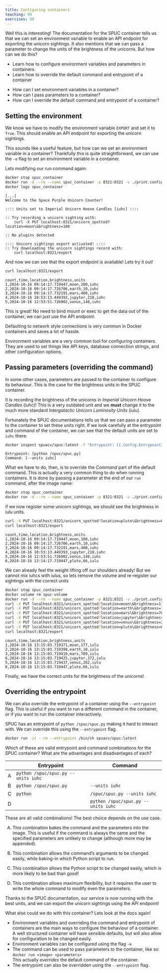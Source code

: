 ```yaml
---
title: Configuring containers
teaching: 99
exercises: 99
---
```


Well this is interesting!
The documentation for the SPUC container tells us that we can set an environment variable to enable an API endpoint for exporting the unicorn sightings.
It also mentions that we can pass a parameter to change the units of the brightness of the unicorns.
But how can we do this?

::::::::::::::::::::::::::::::::::::::: objectives
- Learn how to configure environment variables and parameters in containers
- Learn how to override the default command and entrypoint of a container
::::::::::::::::::::::::::::::::::::::::::::::::::

:::::::::::::::::::::::::::::::::::::::: questions
- How can I set environment variables in a container?
- How can I pass parameters to a container?
- How can I override the default command and entrypoint of a container?
::::::::::::::::::::::::::::::::::::::::::::::::::

## Setting the environment

We know we have to modify the environment variable `EXPORT` and set it to `True`.
This should enable an API endpoint for exporting the unicorn sightings.

This sounds like a useful feature, but how can we set an environment variable in a container?
Thankfully this is quite straightforward, we can use the `-e` flag to set an environment variable in a container.

Lets modifying our run command again:

```bash
docker stop spuc_container
docker run -d --rm --name spuc_container -p 8321:8321 -v ./print.config:/spuc/config/print.config -v spuc-volume:/spuc/output -e EXPORT=true spuacv/spuc:latest
docker logs spuc_container
```
```output
[...]
Welcome to the Space Purple Unicorn Counter!

:::: Units set to Imperial Unicorn Hoove Candles [iuhc] ::::

:: Try recording a unicorn sighting with:
    curl -X PUT localhost:8321/unicorn_spotted?location=moon\&brightness=100

:: No plugins detected

:::: Unicorn sightings export activated! ::::
:: Try downloading the unicorn sightings record with:
    curl localhost:8321/export
```

And now we can see that the export endpoint is available!
Lets try it out!
```bash
curl localhost:8321/export
```
```output
count,time,location,brightness,units
1,2024-10-16 09:14:17.719447,moon,100,iuhc
2,2024-10-16 09:14:17.726706,earth,10,iuhc
3,2024-10-16 09:14:17.732191,mars,400,iuhc
4,2024-10-16 10:53:13.449393,jupyter,210,iuhc
5,2024-10-16 12:53:51.726902,venus,148,iuhc
```

This is great! No need to bind mount or exec to get the data out of the container, we can just use the API endpoint.

Defaulting to network style connections is very common in Docker containers and saves a lot of hassle.

Environment variables are a very common tool for configuring containers.
They are used to set things like API keys, database connection strings, and other configuration options.

## Passing parameters (overriding the command)

In some other cases, parameters are passed to the container to configure its behaviour.
This is the case for the brightness units in the SPUC container.

It is recording the brightness of the unicorns in *Imperial Unicorn Hoove Candles* (iuhc)!
This is a very outdated unit and we **must** change it to the much more standard *Intergalactic Unicorn Luminosity Units* (iulu).

Fortunately the SPUC documentations tells us that we can pass a parameter to the container to set these units right.
If we look carefully at the entrypoint and command of the container, we can see that the default units are set to `iuhc` there:
```bash
docker inspect spuacv/spuc:latest -f "Entrypoint: {{.Config.Entrypoint}}\nCommand: {{.Config.Cmd}}"
```
```output
Entrypoint: [python /spuc/spuc.py]
Command: [--units iuhc]
```

What we have to do, then, is to override the *Command* part of the default command.
This is actually a very common thing to do when running containers.
It is done by passing a parameter at the end of our `run` command, after the image name:
```bash
docker stop spuc_container
docker run -d --rm --name spuc_container -p 8321:8321 -v ./print.config:/spuc/config/print.config -v spuc-volume:/spuc/output -e EXPORT=true spuacv/spuc:latest --units iulu
```

if we now register some unicorn sightings, we should see the brightness in iulu units.
```bash
curl -X PUT localhost:8321/unicorn_spotted?location=pluto\&brightness=66
curl localhost:8321/export
```
```output
count,time,location,brightness,units
1,2024-10-16 09:14:17.719447,moon,100,iuhc
2,2024-10-16 09:14:17.726706,earth,10,iuhc
3,2024-10-16 09:14:17.732191,mars,400,iuhc
4,2024-10-16 10:53:13.449393,jupyter,210,iuhc
5,2024-10-16 12:53:51.726902,venus,148,iuhc
6,2024-10-16 13:14:17.719447,pluto,66,iulu
```

We can already feel the weight lifting off our shoulders already!
But we cannot mix iuhcs with iulus, so lets remove the volume and re-register our sightings with the correct units
```bash
docker stop spuc_container
docker volume rm spuc-volume
docker run -d --rm --name spuc_container -p 8321:8321 -v ./print.config:/spuc/config/print.config -v spuc-volume:/spuc/output -e EXPORT=true spuacv/spuc:latest --units iulu
curl -X PUT localhost:8321/unicorn_spotted?location=moon\&brightness=177
curl -X PUT localhost:8321/unicorn_spotted?location=earth\&brightness=18
curl -X PUT localhost:8321/unicorn_spotted?location=mars\&brightness=709
curl -X PUT localhost:8321/unicorn_spotted?location=jupyter\&brightness=372
curl -X PUT localhost:8321/unicorn_spotted?location=venus\&brightness=262
curl -X PUT localhost:8321/unicorn_spotted?location=pluto\&brightness=66
curl localhost:8321/export
```
```output
count,time,location,brightness,units
1,2024-10-16 13:15:03.719371,moon,177,iulu
2,2024-10-16 13:15:03.719398,earth,18,iulu
3,2024-10-16 13:15:03.719410,mars,709,iulu
6,2024-10-16 13:15:03.719425,jupyter,372,iulu
5,2024-10-16 13:15:03.719437,venus,262,iulu
6,2024-10-16 13:15:03.719447,pluto,66,iulu
```

Finally, we have the correct units for the brightness of the unicorns!

## Overriding the entrypoint

We can also override the entrypoint of a container using the `--entrypoint` flag.
This is useful if you want to run a different command in the container, or if you want to run the container interactively.

SPUC has an entrypoint of `python /spuc/spuc.py` making it hard to interact with.
We can override this using the `--entrypoint` flag.

```bash
docker run -it --rm --entrypoint /bin/sh spuacv/spuc:latest
```

::::::::::::::::::::::::::::::::::::::: challenge

Which of these are valid entrypoint and command combinations for the SPUC container? What are the advantages and disadvantages of each?

|   | Entrypoint                          | Command                             |
|---|-------------------------------------|-------------------------------------|
| A | `python /spuc/spuc.py --units iuhc` |                                     |
| B | `python /spuc/spuc.py`              | `--units iuhc`                      |
| C | `python`                            | `/spuc/spuc.py --units iuhc`        |
| D |                                     | `python /spuc/spuc.py --units iuhc` |

:::::::::::::::::::::::: solution

These are all valid combinations! The best choice depends on the use case.

A) This combination bakes the command and the parameters into the image.
   This is useful if the command is always the same and the specified parameters are unlikely to change (although more may be appended).

B) This combination allows the command's arguments to be changed easily, while baking-in which Python script to run.

C) This combination allows the Python script to be changed easily, which is more likely to be bad than good!

D) This combination allows maximum flexibility, but it requires the user to write the whole command to modify even the parameters.

:::::::::::::::::::::::::::::::::::

::::::::::::::::::::::::::::::::::::::::::::::::::

Thanks to the SPUC documentation, our service is now running with the best units, and we can export the unicorn sightings using the API endpoint!

What else could we do with this container? Lets look at the docs again!

::::::::::::::::::::::::::::::::::::::: keypoints
- Environment variables and overriding the command and entrypoint of containers are the main ways to configure the behaviour of a container.
  A well structured container will have sensible defaults, but will also allow for configuration to be changed easily.
- Environment variables can be configured using the flag `-e`
- The command can be used to pass parameters to the container, like so:  
  `docker run <image> <parameters>`  
  This actually *overrides* the default command of the container.
- The entrypoint can also be overridden using the `--entrypoint` flag.
::::::::::::::::::::::::::::::::::::::::::::::::::
